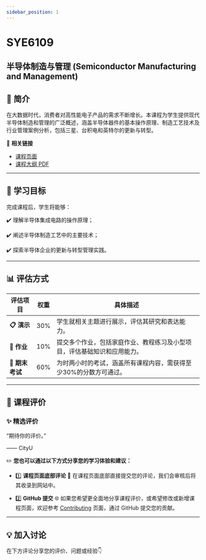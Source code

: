 ```yaml
---
sidebar_position: 1
---
```


# SYE6109
## 半导体制造与管理 (Semiconductor Manufacturing and Management)

## **📘 简介**
在大数据时代，消费者对高性能电子产品的需求不断增长。本课程为学生提供现代半导体制造和管理的广泛概述，涵盖半导体器件的基本操作原理、制造工艺技术及行业管理案例分析，包括三星、台积电和英特尔的更新与转型。

🔗 **相关链接**
- [课程页面](https://www.cityu.edu.hk/catalogue/pg/202425/course/SYE6109.htm)
- [课程大纲 PDF](https://www.cityu.edu.hk/catalogue/pg/202425/course/SYE6109.pdf)

---

## **🎯 学习目标**

完成课程后，学生将能够：

✔️ 理解半导体集成电路的操作原理；

✔️ 阐述半导体制造工艺中的主要技术；

✔️ 探索半导体企业的更新与转型管理实践。

---

## **📊 评估方式**

| **评估项目**             | **权重** | **具体描述**                                                                                       |
|-------------------------|---------|---------------------------------------------------------------------------------------------------|
| **📋 演示**              | 30%      | 学生就相关主题进行展示，评估其研究和表达能力。                                                        |
| **📂 作业**              | 10%      | 提交多个作业，包括家庭作业、教程练习及小型项目，评估基础知识和应用能力。                                     |
| **📝 期末考试**          | 60%      | 为时两小时的考试，涵盖所有课程内容，需获得至少30%的分数方可通过。                                          |

---

## **💬 课程评价**

### ✨ **精选评价**
<div className={commentStyles.commentBox}>
    <p className={commentStyles.commentText}>
        “期待你的评价。”
    </p>
    <p className={commentStyles.commentAuthor}>—— CityU</p>
</div>

✏️ **您也可以通过以下方式分享您的学习体验和建议：**

- 1️⃣ **课程页面底部评论**
💬 在课程页面底部直接提交您的评论，我们会审核后将其收录到网站中。

- 2️⃣ **GitHub 提交**
🌐 如果您希望更全面地分享课程评价，或希望修改或新增课程页面，欢迎参考 [Contributing](https://penjc.github.io/CityU/contributing) 页面，通过 GitHub 提交您的贡献。

---

## **💡 加入讨论**

在下方评论分享您的评价、问题或经验👇
<Utterances />